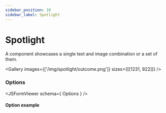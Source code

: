 ```yaml
---
sidebar_position: 10
sidebar_label: Spotlight
---
```



# Spotlight

A component showcases a single text and image combination or a set of them.

<Gallery images={['/img/spotlight/outcome.png']} sizes={[[1231, 922]]} />

### Options
<JSFormViewer schema={ Options } />

#### Option example
```json

```